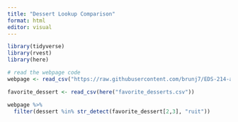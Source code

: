 ```yaml
---
title: "Dessert Lookup Comparison"
format: html
editor: visual
---
```


```r
library(tidyverse)
library(rvest)
library(here)

# read the webpage code
webpage <- read_csv("https://raw.githubusercontent.com/brunj7/EDS-214-analytical-workflows/main/data/iconic_desserts.csv")

favorite_dessert <- read_csv(here("favorite_desserts.csv"))
```

```r
webpage %>% 
  filter(dessert %in% str_detect(favorite_dessert[2,3], "ruit"))
```
